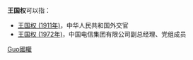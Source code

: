 '''王国权'''可以指：
* [[王国权_(1911年)|王国权 (1911年)]]，中华人民共和国外交官
* [[王国权_(1972年)|王国权 (1972年)]]，中国电信集团有限公司副总经理、党组成员

{{disambig}}

[[Category:三字王姓人名消歧义|Guo國權]]